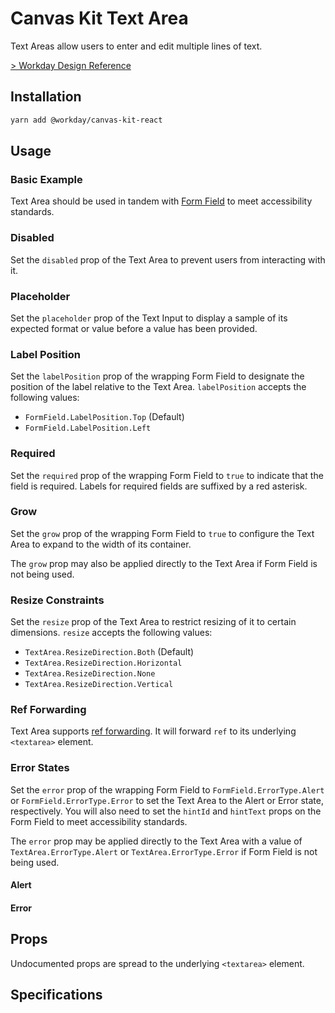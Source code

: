


<Meta title="Components/Inputs/TextArea/React" component={TextArea} />

# Canvas Kit Text Area

Text Areas allow users to enter and edit multiple lines of text.

[> Workday Design Reference](https://design.workday.com/components/inputs/text-area)

## Installation

```sh
yarn add @workday/canvas-kit-react
```

## Usage

### Basic Example

Text Area should be used in tandem with
[Form Field](/docs/components-inputs-form-field-react--default) to meet accessibility standards.

<ExampleCodeBlock code={Basic} />

### Disabled

Set the `disabled` prop of the Text Area to prevent users from interacting with it.

<ExampleCodeBlock code={Disabled} />

### Placeholder

Set the `placeholder` prop of the Text Input to display a sample of its expected format or value
before a value has been provided.

<ExampleCodeBlock code={Placeholder} />

### Label Position

Set the `labelPosition` prop of the wrapping Form Field to designate the position of the label
relative to the Text Area. `labelPosition` accepts the following values:

- `FormField.LabelPosition.Top` (Default)
- `FormField.LabelPosition.Left`

<ExampleCodeBlock code={LabelPosition} />

### Required

Set the `required` prop of the wrapping Form Field to `true` to indicate that the field is required.
Labels for required fields are suffixed by a red asterisk.

<ExampleCodeBlock code={Required} />

### Grow

Set the `grow` prop of the wrapping Form Field to `true` to configure the Text Area to expand to the
width of its container.

<ExampleCodeBlock code={Grow} />

The `grow` prop may also be applied directly to the Text Area if Form Field is not being used.

### Resize Constraints

Set the `resize` prop of the Text Area to restrict resizing of it to certain dimensions. `resize`
accepts the following values:

- `TextArea.ResizeDirection.Both` (Default)
- `TextArea.ResizeDirection.Horizontal`
- `TextArea.ResizeDirection.None`
- `TextArea.ResizeDirection.Vertical`

<ExampleCodeBlock code={Resize} />

### Ref Forwarding

Text Area supports [ref forwarding](https://reactjs.org/docs/forwarding-refs.html). It will forward
`ref` to its underlying `<textarea>` element.

<ExampleCodeBlock code={RefForwarding} />

### Error States

Set the `error` prop of the wrapping Form Field to `FormField.ErrorType.Alert` or
`FormField.ErrorType.Error` to set the Text Area to the Alert or Error state, respectively. You will
also need to set the `hintId` and `hintText` props on the Form Field to meet accessibility
standards.

The `error` prop may be applied directly to the Text Area with a value of `TextArea.ErrorType.Alert`
or `TextArea.ErrorType.Error` if Form Field is not being used.

#### Alert

<ExampleCodeBlock code={Alert} />

#### Error

<ExampleCodeBlock code={Error} />

## Props

Undocumented props are spread to the underlying `<textarea>` element.

<ArgsTable of={TextArea} />

## Specifications

<Specifications file="TextArea.spec.ts" name="Text Area" />
